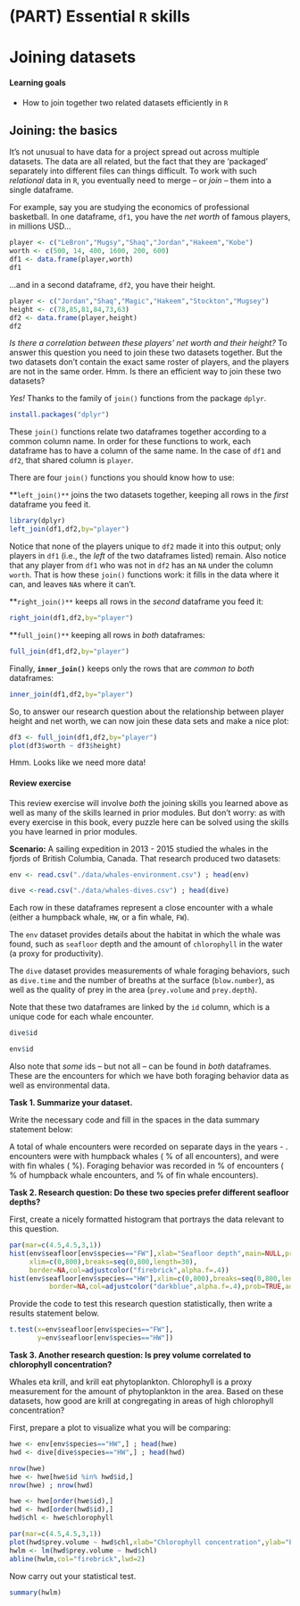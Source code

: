 # (PART) Essential `R` skills {-}

# Joining datasets

#### Learning goals {-}

* How to join together two related datasets efficiently in `R`


## Joining: the basics {-}

It's not unusual to have data for a project spread out across multiple datasets. The data are all related, but the fact that they are 'packaged' separately into different files can things difficult. To work with such *relational* data in `R`, you eventually need to merge -- or *join* -- them into a single dataframe. 

For example, say you are studying the economics of professional basketball. In one dataframe, `df1`, you have the *net worth* of famous players, in millions USD...

```r
player <- c("LeBron","Mugsy","Shaq","Jordan","Hakeem","Kobe")
worth <- c(500, 14, 400, 1600, 200, 600)
df1 <- data.frame(player,worth)
df1
```

...and in a second dataframe, `df2`, you have their height. 

```r
player <- c("Jordan","Shaq","Magic","Hakeem","Stockton","Mugsey")
height <- c(78,85,81,84,73,63)
df2 <- data.frame(player,height)
df2
```

*Is there a correlation between these players' net worth and their height?* To answer this question you need to join these two datasets together. But the two datasets don't contain the exact same roster of players, and the players are not in the same order. Hmm. Is there an efficient way to join these two datasets?  

*Yes!* Thanks to the family of `join()` functions from the package `dplyr`.  

```r
install.packages("dplyr")
```

These `join()` functions relate two dataframes together according to a common column name. In order for these functions to work, each dataframe has to have a column of the same name. In the case of `df1` and `df2`, that shared column is `player`.   

There are four `join()` functions you should know how to use: 

**`left_join()**` joins the two datasets together, keeping all rows in the *first* dataframe you feed it. 

```r
library(dplyr)
left_join(df1,df2,by="player")
```

Notice that none of the players unique to `df2` made it into this output; only players in `df1` (i.e., the *left* of the two dataframes listed) remain. Also notice that any player from `df1` who was not in `df2` has an `NA` under the column `worth`. That is how these `join()` functions work: it fills in the data where it can, and leaves `NA`s where it can't. 

**`right_join()**` keeps all rows in the *second* dataframe you feed it:

```r
right_join(df1,df2,by="player")
```

**`full_join()**` keeping all rows in *both* dataframes:

```r
full_join(df1,df2,by="player")
```

Finally, **`inner_join()`** keeps only the rows that are *common to both* dataframes:  

```r
inner_join(df1,df2,by="player")
```

So, to answer our research question about the relationship between player height and net worth, we can now join these data sets and make a nice plot:

```r
df3 <- full_join(df1,df2,by="player")
plot(df3$worth ~ df3$height)
```

Hmm. Looks like we need more data!

#### Review exercise {-}

This review exercise will involve *both* the joining skills you learned above as well as many of the skills learned in prior modules. But don't worry: as with every exercise in this book, every puzzle here can be solved using the skills you have learned in prior modules.  

**Scenario:** A sailing expedition in 2013 - 2015 studied the whales in the fjords of British Columbia, Canada. That research produced two datasets: 

```r
env <- read.csv("./data/whales-environment.csv") ; head(env)

dive <-read.csv("./data/whales-dives.csv") ; head(dive)
```

Each row in these dataframes represent a close encounter with a whale (either a humpback whale, `HW`, or a fin whale, `FW`). 

The `env` dataset provides details about the habitat in which the whale was found, such as `seafloor` depth and the amount of `chlorophyll` in the water (a proxy for productivity). 

The `dive` dataset provides measurements of whale foraging behaviors, such as `dive.time` and the number of breaths at the surface (`blow.number`), as well as the quality of prey in the area (`prey.volume` and `prey.depth`).

Note that these two dataframes are linked by the `id` column, which is a unique code for each whale encounter. 

```r
dive$id

env$id
```

Also note that *some* ids -- but not all -- can be found in *both* dataframes. These are the encounters for which we have both foraging behavior data as well as environmental data. 

**Task 1. Summarize your dataset.**  

Write the necessary code and fill in the *<blank>* spaces in the data summary statement below:

A total of *<blank>* whale encounters were recorded on *<blank>* separate days in the years *<blank>* - *<blank>*.  *<blank>* encounters were with humpback whales (*<blank>* % of all encounters), and *<blank>* were with fin whales (*<blank>* %). Foraging behavior was recorded in *<blank>* % of encounters (*<blank>* % of humpback whale encounters, and *<blank>* % of fin whale encounters).

**Task 2. Research question: Do these two species prefer different seafloor depths?** 

First, create a nicely formatted histogram that portrays the data relevant to this question.

```r
par(mar=c(4.5,4.5,3,1))
hist(env$seafloor[env$species=="FW"],xlab="Seafloor depth",main=NULL,prob=TRUE,
     xlim=c(0,800),breaks=seq(0,800,length=30),
     border=NA,col=adjustcolor("firebrick",alpha.f=.4))
hist(env$seafloor[env$species=="HW"],xlim=c(0,800),breaks=seq(0,800,length=30),
          border=NA,col=adjustcolor("darkblue",alpha.f=.4),prob=TRUE,add=TRUE)
```

Provide the code to test this research question statistically, then write a results statement below.

```r
t.test(x=env$seafloor[env$species=="FW"],
       y=env$seafloor[env$species=="HW"])
```


**Task 3. Another research question: Is prey volume correlated to chlorophyll concentration?**

Whales eta krill, and krill eat phytoplankton. Chlorophyll is a proxy measurement for the amount of phytoplankton in the area. Based on these datasets, how good are krill at congregating in areas of high chlorophyll concentration? 

First, prepare a plot to visualize what you will be comparing:

```r
hwe <- env[env$species=="HW",] ; head(hwe)
hwd <- dive[dive$species=="HW",] ; head(hwd)

nrow(hwe)
hwe <- hwe[hwe$id %in% hwd$id,]
nrow(hwe) ; nrow(hwd)

hwe <- hwe[order(hwe$id),]
hwd <- hwd[order(hwd$id),]
hwd$chl <- hwe$chlorophyll

par(mar=c(4.5,4.5,3,1))
plot(hwd$prey.volume ~ hwd$chl,xlab="Chlorophyll concentration",ylab="Prey volume",pch=16,cex=.8)
hwlm <- lm(hwd$prey.volume ~ hwd$chl)
abline(hwlm,col="firebrick",lwd=2)

```

Now carry out your statistical test. 

```r
summary(hwlm)
```






